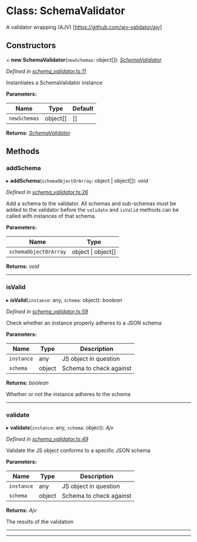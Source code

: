 # Class: SchemaValidator

A validator wrapping (AJV) [https://github.com/ajv-validator/ajv]


##   Constructors



\+ **new SchemaValidator**(`newSchemas`: object[]): *[SchemaValidator](#class-schemavalidator)*

*Defined in [schema_validator.ts:11](https://github.com/0xProject/tools/blob/56e66742a/json-schemas/src/schema_validator.ts#L11)*

Instantiates a SchemaValidator instance

**Parameters:**

Name | Type | Default |
------ | ------ | ------ |
`newSchemas` | object[] | [] |

**Returns:** *[SchemaValidator](#class-schemavalidator)*

## Methods

###  addSchema

▸ **addSchema**(`schemaObjectOrArray`: object | object[]): *void*

*Defined in [schema_validator.ts:26](https://github.com/0xProject/tools/blob/56e66742a/json-schemas/src/schema_validator.ts#L26)*

Add a schema to the validator. All schemas and sub-schemas must be added to
the validator before the `validate` and `isValid` methods can be called with
instances of that schema.

**Parameters:**

Name | Type |
------ | ------ |
`schemaObjectOrArray` | object &#124; object[] |

**Returns:** *void*

___

###  isValid

▸ **isValid**(`instance`: any, `schema`: object): *boolean*

*Defined in [schema_validator.ts:59](https://github.com/0xProject/tools/blob/56e66742a/json-schemas/src/schema_validator.ts#L59)*

Check whether an instance properly adheres to a JSON schema

**Parameters:**

Name | Type | Description |
------ | ------ | ------ |
`instance` | any | JS object in question |
`schema` | object | Schema to check against |

**Returns:** *boolean*

Whether or not the instance adheres to the schema

___

###  validate

▸ **validate**(`instance`: any, `schema`: object): *Ajv*

*Defined in [schema_validator.ts:49](https://github.com/0xProject/tools/blob/56e66742a/json-schemas/src/schema_validator.ts#L49)*

Validate the JS object conforms to a specific JSON schema

**Parameters:**

Name | Type | Description |
------ | ------ | ------ |
`instance` | any | JS object in question |
`schema` | object | Schema to check against |

**Returns:** *Ajv*

The results of the validation


<hr />



<hr /> 

